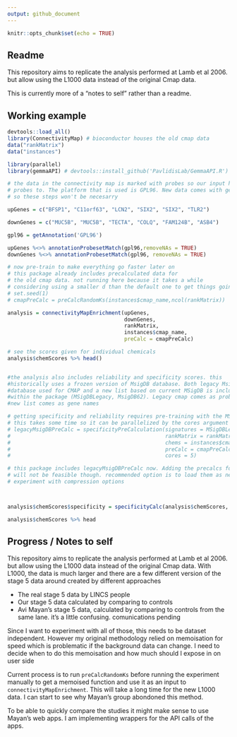 ```yaml
---
output: github_document
---
```


```r
knitr::opts_chunk$set(echo = TRUE)
```

## Readme

This repository aims to replicate the analysis performed at Lamb et al 2006. 
but allow using the L1000 data instead of the original Cmap data.

This is currently more of a "notes to self" rather than a readme.

## Working example

```r
devtools::load_all()
library(ConnectivityMap) # bioconductor houses the old cmap data
data("rankMatrix")
data("instances")

library(parallel)
library(gemmaAPI) # devtools::install_github('PavlidisLab/GemmaAPI.R') used for gene-platform matching

# the data in the connectivity map is marked with probes so our input has to be 
# probes to. The platform that is used is GPL96. New data comes with gene symbols
# so these steps won't be necesarry 

upGenes = c("BFSP1", "C11orf63", "LCN2", "SIX2", "SIX2", "TLR2")

downGenes = c("MUC5B", "MUC5B", "TECTA", "COLQ", "FAM124B", "ASB4")

gpl96 = getAnnotation('GPL96')

upGenes %<>% annotationProbesetMatch(gpl96,removeNAs = TRUE)
downGenes %<>% annotationProbesetMatch(gpl96, removeNAs = TRUE)

# now pre-train to make everything go faster later on
# this package already includes precalculated data for
# the old cmap data. not running here because it takes a while
# considering using a smaller d than the default one to get things going
# set.seed(1)
# cmapPreCalc = preCalcRandomKs(instances$cmap_name,ncol(rankMatrix))

analysis = connectivityMapEnrichment(upGenes,
                                     downGenes,
                                     rankMatrix,
                                     instances$cmap_name,
                                     preCalc = cmapPreCalc)

# see the scores given for individual chemicals
analysis$chemScores %>% head()


#the analysis also includes reliability and specificity scores. this
#historically uses a frozen version of MsigDB database. Both legacy MsigDB
#database used for CMAP and a new list based on current MSigDB is included
#within the package (MSigDBLegacy, MsigDB62). Legacy cmap comes as probe names,
#new list comes as gene names

# getting specificity and reliability requires pre-training with the MSigDB data
# this takes some time so it can be parallelized by the cores argument
# legacyMsigDBPreCalc = specificityPreCalculation(signatures = MSigDBLegacy,
#                                                 rankMatrix = rankMatrix,
#                                                 chems = instances$cmap_name,
#                                                 preCalc = cmapPreCalc,
#                                                 cores = 5)

# this package includes legacyMsigDBPreCalc now. Adding the precalcs for the new data
# will not be feasible though. recommended option is to load them as needed from an rds
# experiment with compression options



analysis$chemScores$specificity = specificityCalc(analysis$chemScores, legacyMsigDBPreCalc)

analysis$chemScores %>% head
```

## Progress / Notes to self

This repository aims to replicate the analysis performed at Lamb et al 2006. 
but allow using the L1000 data instead of the original Cmap data. With L1000, the
data is much larger and there are a few different version of the stage 5 data around
created by different approaches

* The real stage 5 data by LINCS people
* Our stage 5 data calculated by comparing to controls
* Avi Mayan's stage 5 data, calculated by comparing to controls from the same lane. it's a little confusing. comunications pending

Since I want to experiment with all of those, this needs to be dataset independent.
However my original methodology relied on memoisation for speed which is problematic
if the background data can change. I need to decide
when to do this memoisation and how much should I expose in on user side


Current process is to run `preCalcRandomKs` before running the experiment manually to get a
memoised function and use it as an input to `connectivityMapEnrichment`. This will take a long time for the new L1000 data. I can start to see why Mayan's group abondoned this method.

To be able to quickly compare the studies it might make sense to use Mayan's web apps. I am implementing 
wrappers for the API calls of the apps.
